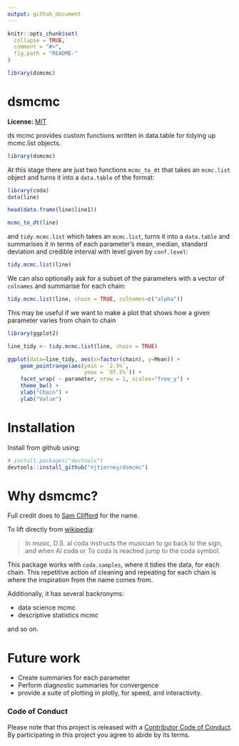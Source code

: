 ```yaml
---
output: github_document
---
```


<!-- README.md is generated from README.Rmd. Please edit that file -->

```r
knitr::opts_chunk$set(
  collapse = TRUE,
  comment = "#>",
  fig.path = "README-"
)

library(dsmcmc)
```

# dsmcmc

**License:** [MIT](https://opensource.org/licenses/MIT)

ds mcmc provides custom functions written in data.table for tidying up mcmc.list objects.

``` r
library(dsmcmc)
```

At this stage there are just two functions `mcmc_to_dt` that takes an `mcmc.list` object and turns it into a `data.table` of the format:

``` r
library(coda)
data(line)

head(data.frame(line$line1))

mcmc_to_dt(line)

```


and `tidy.mcmc.list` which takes an `mcmc.list`, turns it into a `data.table` and summarises it in terms of each parameter's mean, median, standard deviation and credible interval with level given by `conf.level`:

``` r
tidy.mcmc.list(line)
```

We can also optionally ask for a subset of the parameters with a vector of `colnames` and summarise for each chain:

``` r
tidy.mcmc.list(line, chain = TRUE, colnames=c("alpha"))
```

This may be useful if we want to make a plot that shows how a given parameter varies from chain to chain

``` r
library(ggplot2)

line_tidy <- tidy.mcmc.list(line, chain = TRUE)

ggplot(data=line_tidy, aes(x=factor(chain), y=Mean)) +
    geom_pointrange(aes(ymin = `2.5%`,
                        ymax = `97.5%`)) +
    facet_wrap( ~ parameter, nrow = 1, scales="free_y") +
    theme_bw() +
    xlab("Chain") +
    ylab("Value")
```

# Installation

Install from github using:

```r
# install.packages("devtools")
devtools::install_github("njtierney/dsmcmc")
```

# Why dsmcmc?

Full credit does to [Sam Clifford](https://samclifford.info/) for the name. 

To lift directly from [wikipedia](https://en.wikipedia.org/wiki/Dal_Segno):

> In music, D.S. al coda instructs the musician to go back to the sign, and when Al coda or To coda is reached jump to the coda symbol.

This package works with `coda.samples`, where it tidies the data, for each chain. This repetitive action of cleaning and repeating for each chain is where the inspiration from the name comes from.

Additionally, it has several backronyms:

- data science mcmc
- descriptive statistics mcmc

and so on.

# Future work

- Create summaries for each parameter
- Perform diagnostic summaries for convergence
- provide a suite of plotting in plotly, for speed, and interactivity.

### Code of Conduct

Please note that this project is released with a [Contributor Code of Conduct](CONDUCT.md). By participating in this project you agree to abide by its terms.
